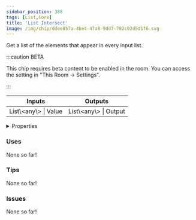 ```yaml
---
sidebar_position: 388
tags: [List,Core]
title: 'List Intersect'
image: /img/chip/ddee857a-4be4-47a8-9dd7-782c02d5d1f6.svg
---
```


Get a list of the elements that appear in every input list.

:::caution BETA

This chip requires beta content to be enabled in the room. You can access the setting in "This Room -> Settings".

:::

<IChip uuid="ddee857a-4be4-47a8-9dd7-782c02d5d1f6"/>

<table><thead><tr><th>Inputs</th><th>Outputs</th></tr></thead><tbody><tr><td>List\&lt;any\&gt; | Value</td><td>List\&lt;any\&gt; | Output</td></tr></tbody></table>

<details>
  <summary>Properties</summary>
  <div>
    <div>
    <table>
      <tbody>
        <tr>
          <td>Is beta required?</td>
          <td>Yes</td>
        </tr>
        <tr>
          <td>Is chip a trolling risk?</td>
          <td>No</td>
        </tr>
        <tr>
          <td>Is chip a role assignment risk?</td>
          <td>No</td>
        </tr>
        <tr>
          <td>Chip UUID</td>
          <td>ddee857a-4be4-47a8-9dd7-782c02d5d1f6</td>
        </tr>
        <tr>
          <td>Room availability</td>
          <td>Available everywhere</td>
        </tr>
      </tbody>
    </table>
    </div>
  </div>
</details>

### Uses

None so far!

### Tips

None so far!

### Issues

None so far!